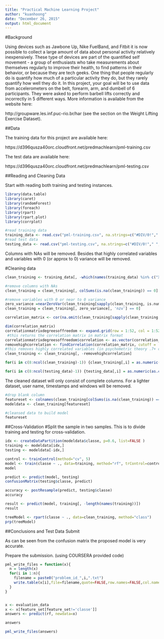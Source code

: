 ```yaml
---
title: "Practical Machine Learning Project"
author: "kuanhoong"
date: "December 26, 2015"
output: html_document
---
```


#Background

Using devices such as Jawbone Up, Nike FuelBand, and Fitbit it is now possible to collect a large amount of data about personal activity relatively inexpensively. These type of devices are part of the quantified self movement - a group of enthusiasts who take measurements about themselves regularly to improve their health, to find patterns in their behavior, or because they are tech geeks. One thing that people regularly do is quantify how much of a particular activity they do, but they rarely quantify how well they do it. In this project, your goal will be to use data from accelerometers on the belt, forearm, arm, and dumbell of 6 participants. They were asked to perform barbell lifts correctly and incorrectly in 5 different ways. More information is available from the website here:

http://groupware.les.inf.puc-rio.br/har (see the section on the Weight Lifting Exercise Dataset). 

##Data 

The training data for this project are available here: 

https://d396qusza40orc.cloudfront.net/predmachlearn/pml-training.csv

The test data are available here: 

https://d396qusza40orc.cloudfront.net/predmachlearn/pml-testing.csv


##Reading and Cleaning Data

Start with reading both training and testing instances. 


```r
library(data.table)
library(caret)
library(randomForest)
library(foreach)
library(rpart)
library(rpart.plot)
library(corrplot)
```

```r
#read training data
training_data <- read.csv("pml-training.csv", na.strings=c("#DIV/0!"," ", "", "NA", "NAs", "NULL"))
#read test data
testing_data <- read.csv("pml-testing.csv", na.strings=c("#DIV/0!"," ", "", "NA", "NAs", "NULL"))
```

Columns with NAs will be removed. Besides that highly correlated variables and variables with 0 (or approx to 0) variance will be removed. 

#Cleaning data

```r
clean_training <- training_data[, -which(names(training_data) %in% c("X", "user_name", "raw_timestamp_part_1", "raw_timestamp_part_2", "cvtd_timestamp", "new_window", "num_window"))]

#remove columns with NAs
clean_training = clean_training[, colSums(is.na(clean_training)) == 0]

#remove variables with 0 or near to 0 variance
zero_variance =nearZeroVar(clean_training[sapply(clean_training, is.numeric)], saveMetrics=TRUE)
clean_training = clean_training[, zero_variance[, 'nzv'] == 0]

correlation_matrix <- cor(na.omit(clean_training[sapply(clean_training, is.numeric)]))

dim(correlation_matrix)
correlationmatrixdegreesoffreedom <- expand.grid(row = 1:52, col = 1:52)
 #this returns the correlation matrix in matrix format
correlationmatrixdegreesoffreedom$correlation <- as.vector(correlation_matrix)
removehighcorrelation <- findCorrelation(correlation_matrix, cutoff = .7, verbose = TRUE)
#this removes highly correlated variables (in psychometric theory .7+ correlation is a high correlation)
clean_training <- clean_training[, -removehighcorrelation] 

```


```r

for(i in c(8:ncol(clean_training)-1)) {clean_training[,i] = as.numeric(as.character(clean_training[,i]))}

for(i in c(8:ncol(testing_data)-1)) {testing_data[,i] = as.numeric(as.character(testing_data[,i]))}
```

The cleaned dataset will only consist of complete columns. For a lighter dataset, user name, timestamps and windows will be removed.

```r
#drop blank column
featureset <- colnames(clean_training[colSums(is.na(clean_training)) == 0])[-(1:7)]
modeldata <- clean_training[featureset]

#cleansed data to build model
featureset
```



##Cross-Validation
#Split the sample in two samples. This is to divide training and testing for cross-validation.

```r
idx <- createDataPartition(modeldata$classe, p=0.6, list=FALSE )
training <- modeldata[idx,]
testing <- modeldata[-idx,]

control <- trainControl(method="cv", 5)
model <- train(classe ~ ., data=training, method="rf", trControl=control, ntree=250)
model

predict <- predict(model, testing)
confusionMatrix(testing$classe, predict)

accuracy <- postResample(predict, testing$classe)
accuracy

result <- predict(model, training[, -length(names(training))])
result

treeModel <- rpart(classe ~ ., data=clean_training, method="class")
prp(treeModel) 
```

##Conclusions and Test Data Submit

As can be seen from the confusion matrix the proposed model is very accurate. 

Prepare the submission. (using COURSERA provided code)

```r
pml_write_files = function(x){
  n = length(x)
  for(i in 1:n){
    filename = paste0("problem_id_",i,".txt")
    write.table(x[i],file=filename,quote=FALSE,row.names=FALSE,col.names=FALSE)
  }
}


x <- evaluation_data
x <- x[feature_set[feature_set!='classe']]
answers <- predict(rf, newdata=x)

answers

pml_write_files(answers)
```